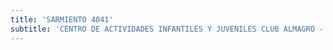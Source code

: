 ```yaml
---
title: 'SARMIENTO 4041'
subtitle: 'CENTRO DE ACTIVIDADES INFANTILES Y JUVENILES CLUB ALMAGRO - Polideportivo - Anexo Normal Nº07'
---
```



